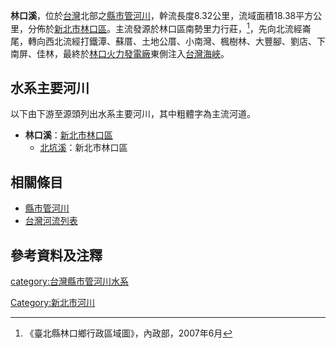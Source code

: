 {{河流|林口溪||8.32|－|－|18.38|力行莊|[[台灣海峽|台灣海峽]]|[[台灣|台灣]]|}}
'''林口溪'''，位於[[台灣|台灣]]北部之[[縣市管河川|縣市管河川]]，幹流長度8.32公里，流域面積18.38平方公里，分佈於[[新北市|新北市]][[林口區|林口區]]。主流發源於林口區南勢里力行莊，<ref>《臺北縣林口鄉行政區域圖》，內政部，2007年6月</ref>，先向北流經崙尾，轉向西北流經打鐵潭、蘇厝、土地公厝、小南灣、楓樹林、大豐腳、劉店、下南屏、佳林，最終於[[林口火力發電廠|林口火力發電廠]]東側注入[[台灣海峽|台灣海峽]]。

==水系主要河川==
以下由下游至源頭列出水系主要河川，其中粗體字為主流河道。
*'''林口溪'''：[[新北市|新北市]][[林口區|林口區]]
**[[北坑溪|北坑溪]]：新北市林口區

==相關條目==
*[[縣市管河川|縣市管河川]]
*[[台灣河流列表|台灣河流列表]]

==參考資料及注釋==
<div class="references-small">
<references />
</div>

{{台灣河流}}
[[category:台灣縣市管河川水系|category:台灣縣市管河川水系]]
[[Category:新北市河川|Category:新北市河川]]